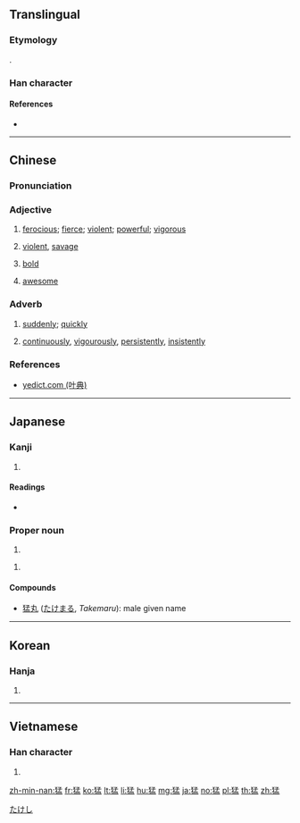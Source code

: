 {{also|勐}}
==Translingual==

===Etymology===
{{Han compound|犬|alt1=犭|孟|ls=psc|c1=s|c2=p}}.

===Han character===
{{Han char|rn=94|rad=犬|as=08|sn=11|four=47217|canj=KHNDT|ids=⿰犭孟}}

====References====
* {{Han ref|kx=0713.260|dkj=20498|dj=1125.190|hdz=21354.220|uh=731B|ud=29467|bh=B272|bd=45682}}

----

==Chinese==
{{zh-forms}}

===Pronunciation===
{{zh-pron
|m=měng
|c=maang5
|h=pfs=mâng
|mn=béng/mé
|mn_note=béng - literary; mé - vernacular
|cat=a,adv
}}

===Adjective===
{{zh-adj}}

# [[ferocious]]; [[fierce]]; [[violent]]; [[powerful]]; [[vigorous]]
#: {{zh-usex|風 吹 得{de} 很 '''猛'''。|The wind is blowing very '''hard'''.}}
# [[violent]], [[savage]]
#: {{zh-l|猛獸}}
# [[bold]]
#: {{zh-l|勇猛}}
# {{context|slang|lang=zh}} [[awesome]]

===Adverb===
{{zh-adv}}

# [[suddenly]]; [[quickly]]
# {{cx|Cantonese|lang=zh}} [[continuously]], [[vigourously]], [[persistently]], [[insistently]]
#: {{zh-usex|佢 猛 打{daa2}機，都 唔 記得 要{jiu3} 食飯。|He gamed as if there were no tomorrow, such that he even forgot to eat.|C}}
#: {{zh-usex|十 個 女仔，九 個 話 咪{mai5}，明明 係 制，猛 話 唔係|{{t-needed|yue}}|C|ref={{w|Samuei Hui}}, {{lang|zh|十個女仔}}}}

===References===
* [http://yedict.com/htm/73/731B.htm yedict.com (叶典)]

----

==Japanese==

===Kanji===
{{ja-kanji|grade=c|rs=犬08}}

# {{defn|lang=ja|sort=犬08}}

====Readings====
* {{ja-readings|goon=[[もう]] (mō)|kanon=[[ぼう]] (bō)|kun=[[たけし]] (takeshi)|nanori=}}

===Proper noun===
{{ja-pos|proper|たけし}}

# {{given name|male|lang=ja}}

{{ja-pos|proper|たける}}

# {{given name|male|lang=ja}}

====Compounds====
* [[猛丸]] ([[たけまる]], ''Takemaru''): male given name

[[Category:Japanese male given names|たけし]]

----

==Korean==

===Hanja===
{{ko-hanja|hangeul=맹|eumhun=|rv=maeng|mr=maeng|y=mayng}}

# {{defn|lang=ko|sort=犬08}}

----

==Vietnamese==

===Han character===
{{vi-hantu|[[mãnh]], [[mạnh]]|rs=犬08}}

# {{defn|lang=vi|sort=犬08}}

[[zh-min-nan:猛]]
[[fr:猛]]
[[ko:猛]]
[[lt:猛]]
[[li:猛]]
[[hu:猛]]
[[mg:猛]]
[[ja:猛]]
[[no:猛]]
[[pl:猛]]
[[th:猛]]
[[zh:猛]]